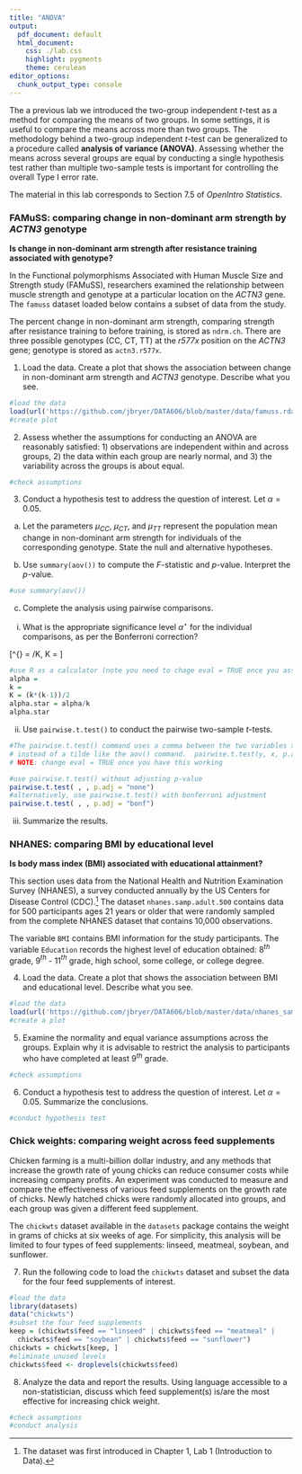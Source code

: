 ```yaml
---
title: "ANOVA"
output:
  pdf_document: default
  html_document:
    css: ./lab.css
    highlight: pygments
    theme: cerulean
editor_options: 
  chunk_output_type: console
---
```



The a previous lab we introduced the two-group independent $t$-test as a method for comparing the means of two groups. In some settings, it is useful to compare the means across more than two groups. The methodology behind a two-group independent $t$-test can be generalized to a procedure called **analysis of variance (ANOVA)**. Assessing whether the means across several groups are equal by conducting a single hypothesis test rather than multiple two-sample tests is important for controlling the overall Type I error rate. 

The material in this lab corresponds to Section 7.5 of *OpenIntro Statistics*.

### FAMuSS: comparing change in non-dominant arm strength by *ACTN3* genotype

**Is change in non-dominant arm strength after resistance training associated with genotype?**

In the Functional polymorphisms Associated with Human Muscle Size and Strength study (FAMuSS), researchers examined the relationship between muscle strength and genotype at a particular location on the *ACTN3* gene. The `famuss` dataset loaded below contains a subset of data from the study. 

The percent change in non-dominant arm strength, comparing strength after resistance training to before training, is stored as `ndrm.ch`. There are three possible genotypes (CC, CT, TT) at the *r577x* position on the *ACTN3* gene; genotype is stored as `actn3.r577x`.

1. Load the data. Create a plot that shows the association between change in non-dominant arm strength and *ACTN3* genotype. Describe what you see.

```r
#load the data
load(url('https://github.com/jbryer/DATA606/blob/master/data/famuss.rda?raw=true'))
#create plot
```




2. Assess whether the assumptions for conducting an ANOVA are reasonably satisfied: 1) observations are independent within and across groups, 2) the data within each group are nearly normal, and 3) the variability across the groups is about equal.

```r
#check assumptions
```




3. Conduct a hypothesis test to address the question of interest. Let $\alpha = 0.05$.

  a) Let the parameters $\mu_{CC}$, $\mu_{CT}$, and $\mu_{TT}$ represent the population mean change in non-dominant arm strength for individuals of the corresponding genotype. State the null and alternative hypotheses.




    
  b) Use `summary(aov())` to compute the $F$-statistic and $p$-value. Interpret the $p$-value.


```r
#use summary(aov())
```


    
  c) Complete the analysis using pairwise comparisons.
    
  i. What is the appropriate significance level $\alpha^{\star}$ for the individual comparisons, as per the Bonferroni correction?

\[\alpha^{\star} = \alpha/K, \text{where } K = \frac{k(k-1)}{2} \text{for $k$ groups}\]  
          
```r
#use R as a calculator (note you need to chage eval = TRUE once you assign the variables below)
alpha =
k =
K = (k*(k-1))/2
alpha.star = alpha/k
alpha.star
```  
        
  ii. Use `pairwise.t.test()` to conduct the pairwise two-sample $t$-tests.
        

```r
#The pairwise.t.test() command uses a comma between the two variables x and y, 
# instead of a tilde like the aov() command.  pairwise.t.test(y, x, p.adj = "")
# NOTE: change eval = TRUE once you have this working

#use pairwise.t.test() without adjusting p-value
pairwise.t.test( , , p.adj = "none")
#alternatively, use pairwise.t.test() with bonferroni adjustment
pairwise.t.test( , , p.adj = "bonf")
```        
        
  iii. Summarize the results.



        
### NHANES: comparing BMI by educational level

**Is body mass index (BMI) associated with educational attainment?**

This section uses data from the National Health and Nutrition Examination Survey (NHANES), a survey conducted annually by the US Centers for Disease Control (CDC).^[The dataset was first introduced in Chapter 1, Lab 1 (Introduction to Data).] The dataset `nhanes.samp.adult.500` contains data for 500 participants ages 21 years or older that were randomly sampled from the complete NHANES dataset that contains 10,000 observations.

The variable `BMI` contains BMI information for the study participants. The variable `Education` records the highest level of education obtained: 8$^{th}$ grade, 9$^{th}$ - 11$^{th}$ grade, high school, some college, or college degree.

4. Load the data. Create a plot that shows the association between BMI and educational level. Describe what you see.

```r
#load the data
load(url('https://github.com/jbryer/DATA606/blob/master/data/nhanes_samp_adult_500.rda?raw=true'))
#create a plot
```



5. Examine the normality and equal variance assumptions across the groups. Explain why it is advisable to restrict the analysis to participants who have completed at least $9^{th}$ grade.

```r
#check assumptions
```




6. Conduct a hypothesis test to address the question of interest. Let $\alpha = 0.05$. Summarize the conclusions.

```r
#conduct hypothesis test
```





### Chick weights: comparing weight across feed supplements

Chicken farming is a multi-billion dollar industry, and any methods that increase the growth rate of young chicks can reduce consumer costs while increasing company profits. An experiment was conducted to measure and compare the effectiveness of various feed supplements on the growth rate of chicks. Newly hatched chicks were randomly allocated into groups, and each group was given a different feed supplement. 

The `chickwts` dataset available in the `datasets` package contains the weight in grams of chicks at six weeks of age. For simplicity, this analysis will be limited to four types of feed supplements: linseed, meatmeal, soybean, and sunflower.


7. Run the following code to load the `chickwts` dataset and subset the data for the four feed supplements of interest.

```r
#load the data
library(datasets)
data("chickwts")
#subset the four feed supplements
keep = (chickwts$feed == "linseed" | chickwts$feed == "meatmeal" |
  chickwts$feed == "soybean" | chickwts$feed == "sunflower")
chickwts = chickwts[keep, ]
#eliminate unused levels
chickwts$feed <- droplevels(chickwts$feed)
```

8. Analyze the data and report the results. Using language accessible to a non-statistician, discuss which feed supplement(s) is/are the most effective for increasing chick weight.

```r
#check assumptions
#conduct analysis
```
